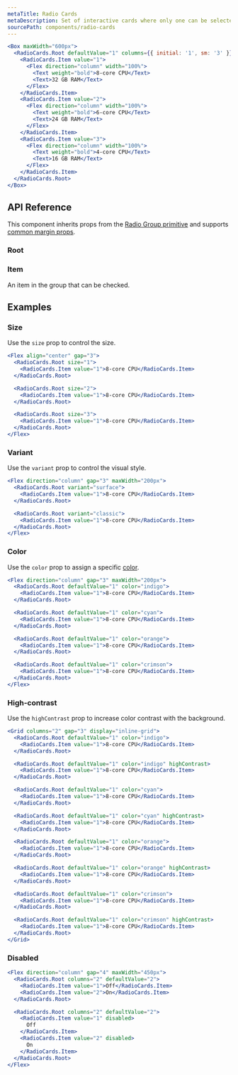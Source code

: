 ```yaml
---
metaTitle: Radio Cards
metaDescription: Set of interactive cards where only one can be selected at a time.
sourcePath: components/radio-cards
---
```


```jsx live=true
<Box maxWidth="600px">
  <RadioCards.Root defaultValue="1" columns={{ initial: '1', sm: '3' }}>
    <RadioCards.Item value="1">
      <Flex direction="column" width="100%">
        <Text weight="bold">8-core CPU</Text>
        <Text>32 GB RAM</Text>
      </Flex>
    </RadioCards.Item>
    <RadioCards.Item value="2">
      <Flex direction="column" width="100%">
        <Text weight="bold">6-core CPU</Text>
        <Text>24 GB RAM</Text>
      </Flex>
    </RadioCards.Item>
    <RadioCards.Item value="3">
      <Flex direction="column" width="100%">
        <Text weight="bold">4-core CPU</Text>
        <Text>16 GB RAM</Text>
      </Flex>
    </RadioCards.Item>
  </RadioCards.Root>
</Box>
```

## API Reference

This component inherits props from the [Radio Group primitive](/primitives/docs/components/radio-group) and supports [common margin props](/themes/docs/overview/layout#margin-props).

### Root

<ThemesPropsTable defs="radioCardsRootPropDefs" />

### Item

An item in the group that can be checked.

## Examples

### Size

Use the `size` prop to control the size.

```jsx live=true
<Flex align="center" gap="3">
  <RadioCards.Root size="1">
    <RadioCards.Item value="1">8-core CPU</RadioCards.Item>
  </RadioCards.Root>

  <RadioCards.Root size="2">
    <RadioCards.Item value="1">8-core CPU</RadioCards.Item>
  </RadioCards.Root>

  <RadioCards.Root size="3">
    <RadioCards.Item value="1">8-core CPU</RadioCards.Item>
  </RadioCards.Root>
</Flex>
```

### Variant

Use the `variant` prop to control the visual style.

```jsx live=true
<Flex direction="column" gap="3" maxWidth="200px">
  <RadioCards.Root variant="surface">
    <RadioCards.Item value="1">8-core CPU</RadioCards.Item>
  </RadioCards.Root>

  <RadioCards.Root variant="classic">
    <RadioCards.Item value="1">8-core CPU</RadioCards.Item>
  </RadioCards.Root>
</Flex>
```

### Color

Use the `color` prop to assign a specific [color](/themes/docs/theme/color).

```jsx live=true
<Flex direction="column" gap="3" maxWidth="200px">
  <RadioCards.Root defaultValue="1" color="indigo">
    <RadioCards.Item value="1">8-core CPU</RadioCards.Item>
  </RadioCards.Root>

  <RadioCards.Root defaultValue="1" color="cyan">
    <RadioCards.Item value="1">8-core CPU</RadioCards.Item>
  </RadioCards.Root>

  <RadioCards.Root defaultValue="1" color="orange">
    <RadioCards.Item value="1">8-core CPU</RadioCards.Item>
  </RadioCards.Root>

  <RadioCards.Root defaultValue="1" color="crimson">
    <RadioCards.Item value="1">8-core CPU</RadioCards.Item>
  </RadioCards.Root>
</Flex>
```

### High-contrast

Use the `highContrast` prop to increase color contrast with the background.

```jsx live=true
<Grid columns="2" gap="3" display="inline-grid">
  <RadioCards.Root defaultValue="1" color="indigo">
    <RadioCards.Item value="1">8-core CPU</RadioCards.Item>
  </RadioCards.Root>

  <RadioCards.Root defaultValue="1" color="indigo" highContrast>
    <RadioCards.Item value="1">8-core CPU</RadioCards.Item>
  </RadioCards.Root>

  <RadioCards.Root defaultValue="1" color="cyan">
    <RadioCards.Item value="1">8-core CPU</RadioCards.Item>
  </RadioCards.Root>

  <RadioCards.Root defaultValue="1" color="cyan" highContrast>
    <RadioCards.Item value="1">8-core CPU</RadioCards.Item>
  </RadioCards.Root>

  <RadioCards.Root defaultValue="1" color="orange">
    <RadioCards.Item value="1">8-core CPU</RadioCards.Item>
  </RadioCards.Root>

  <RadioCards.Root defaultValue="1" color="orange" highContrast>
    <RadioCards.Item value="1">8-core CPU</RadioCards.Item>
  </RadioCards.Root>

  <RadioCards.Root defaultValue="1" color="crimson">
    <RadioCards.Item value="1">8-core CPU</RadioCards.Item>
  </RadioCards.Root>

  <RadioCards.Root defaultValue="1" color="crimson" highContrast>
    <RadioCards.Item value="1">8-core CPU</RadioCards.Item>
  </RadioCards.Root>
</Grid>
```

### Disabled

```jsx live=true
<Flex direction="column" gap="4" maxWidth="450px">
  <RadioCards.Root columns="2" defaultValue="2">
    <RadioCards.Item value="1">Off</RadioCards.Item>
    <RadioCards.Item value="2">On</RadioCards.Item>
  </RadioCards.Root>

  <RadioCards.Root columns="2" defaultValue="2">
    <RadioCards.Item value="1" disabled>
      Off
    </RadioCards.Item>
    <RadioCards.Item value="2" disabled>
      On
    </RadioCards.Item>
  </RadioCards.Root>
</Flex>
```
